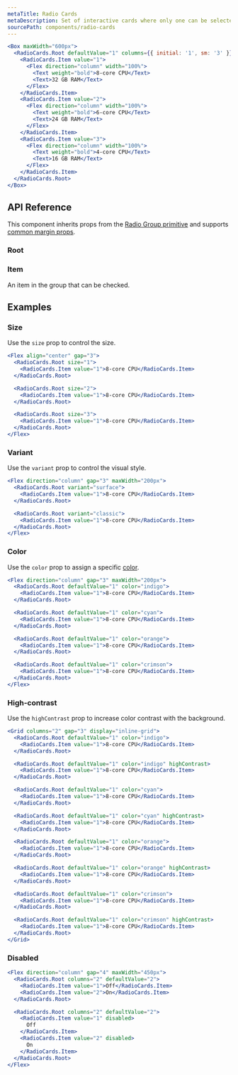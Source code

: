 ```yaml
---
metaTitle: Radio Cards
metaDescription: Set of interactive cards where only one can be selected at a time.
sourcePath: components/radio-cards
---
```


```jsx live=true
<Box maxWidth="600px">
  <RadioCards.Root defaultValue="1" columns={{ initial: '1', sm: '3' }}>
    <RadioCards.Item value="1">
      <Flex direction="column" width="100%">
        <Text weight="bold">8-core CPU</Text>
        <Text>32 GB RAM</Text>
      </Flex>
    </RadioCards.Item>
    <RadioCards.Item value="2">
      <Flex direction="column" width="100%">
        <Text weight="bold">6-core CPU</Text>
        <Text>24 GB RAM</Text>
      </Flex>
    </RadioCards.Item>
    <RadioCards.Item value="3">
      <Flex direction="column" width="100%">
        <Text weight="bold">4-core CPU</Text>
        <Text>16 GB RAM</Text>
      </Flex>
    </RadioCards.Item>
  </RadioCards.Root>
</Box>
```

## API Reference

This component inherits props from the [Radio Group primitive](/primitives/docs/components/radio-group) and supports [common margin props](/themes/docs/overview/layout#margin-props).

### Root

<ThemesPropsTable defs="radioCardsRootPropDefs" />

### Item

An item in the group that can be checked.

## Examples

### Size

Use the `size` prop to control the size.

```jsx live=true
<Flex align="center" gap="3">
  <RadioCards.Root size="1">
    <RadioCards.Item value="1">8-core CPU</RadioCards.Item>
  </RadioCards.Root>

  <RadioCards.Root size="2">
    <RadioCards.Item value="1">8-core CPU</RadioCards.Item>
  </RadioCards.Root>

  <RadioCards.Root size="3">
    <RadioCards.Item value="1">8-core CPU</RadioCards.Item>
  </RadioCards.Root>
</Flex>
```

### Variant

Use the `variant` prop to control the visual style.

```jsx live=true
<Flex direction="column" gap="3" maxWidth="200px">
  <RadioCards.Root variant="surface">
    <RadioCards.Item value="1">8-core CPU</RadioCards.Item>
  </RadioCards.Root>

  <RadioCards.Root variant="classic">
    <RadioCards.Item value="1">8-core CPU</RadioCards.Item>
  </RadioCards.Root>
</Flex>
```

### Color

Use the `color` prop to assign a specific [color](/themes/docs/theme/color).

```jsx live=true
<Flex direction="column" gap="3" maxWidth="200px">
  <RadioCards.Root defaultValue="1" color="indigo">
    <RadioCards.Item value="1">8-core CPU</RadioCards.Item>
  </RadioCards.Root>

  <RadioCards.Root defaultValue="1" color="cyan">
    <RadioCards.Item value="1">8-core CPU</RadioCards.Item>
  </RadioCards.Root>

  <RadioCards.Root defaultValue="1" color="orange">
    <RadioCards.Item value="1">8-core CPU</RadioCards.Item>
  </RadioCards.Root>

  <RadioCards.Root defaultValue="1" color="crimson">
    <RadioCards.Item value="1">8-core CPU</RadioCards.Item>
  </RadioCards.Root>
</Flex>
```

### High-contrast

Use the `highContrast` prop to increase color contrast with the background.

```jsx live=true
<Grid columns="2" gap="3" display="inline-grid">
  <RadioCards.Root defaultValue="1" color="indigo">
    <RadioCards.Item value="1">8-core CPU</RadioCards.Item>
  </RadioCards.Root>

  <RadioCards.Root defaultValue="1" color="indigo" highContrast>
    <RadioCards.Item value="1">8-core CPU</RadioCards.Item>
  </RadioCards.Root>

  <RadioCards.Root defaultValue="1" color="cyan">
    <RadioCards.Item value="1">8-core CPU</RadioCards.Item>
  </RadioCards.Root>

  <RadioCards.Root defaultValue="1" color="cyan" highContrast>
    <RadioCards.Item value="1">8-core CPU</RadioCards.Item>
  </RadioCards.Root>

  <RadioCards.Root defaultValue="1" color="orange">
    <RadioCards.Item value="1">8-core CPU</RadioCards.Item>
  </RadioCards.Root>

  <RadioCards.Root defaultValue="1" color="orange" highContrast>
    <RadioCards.Item value="1">8-core CPU</RadioCards.Item>
  </RadioCards.Root>

  <RadioCards.Root defaultValue="1" color="crimson">
    <RadioCards.Item value="1">8-core CPU</RadioCards.Item>
  </RadioCards.Root>

  <RadioCards.Root defaultValue="1" color="crimson" highContrast>
    <RadioCards.Item value="1">8-core CPU</RadioCards.Item>
  </RadioCards.Root>
</Grid>
```

### Disabled

```jsx live=true
<Flex direction="column" gap="4" maxWidth="450px">
  <RadioCards.Root columns="2" defaultValue="2">
    <RadioCards.Item value="1">Off</RadioCards.Item>
    <RadioCards.Item value="2">On</RadioCards.Item>
  </RadioCards.Root>

  <RadioCards.Root columns="2" defaultValue="2">
    <RadioCards.Item value="1" disabled>
      Off
    </RadioCards.Item>
    <RadioCards.Item value="2" disabled>
      On
    </RadioCards.Item>
  </RadioCards.Root>
</Flex>
```
